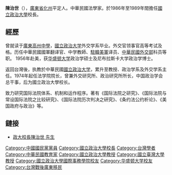 {{blpunsourced|time=2015-01-13T11:28:07+00:00}}
{{Infobox_officeholder
| name =陳治世
| image name =
| width = 162
| Sex = 男 
| now = 法學家
| period = 
| party = {{KMT}}
| Native place = {{ROC}}[[廣東省|廣東省]][[化州|化州]]平定
| date of birth =1923年6月3日
| date of death =1999年4月29日
| place of birth = 
| place of death = 
| educate = 
*{{ROC}}廣東省高州中學
*{{ROC}}[[國立政治大学|國立政治大学]]外交学系畢業
*{{USA}}[[华盛顿大学|华盛顿大学]]政治学硕士
*{{USA}}[[尼布拉斯卡大学|尼布拉斯卡大学]]政治学博士
| past = 
*[[中華民國國軍|中華民國國軍]]翻译官
*中学教師
*[[駐韓美軍|駐韓美軍]]译员
*[[中華民國外交部|外交部]]科員
*[[國立政治大学|國立政治大学]]政治学系教授
*國立政治大学外交学系主任
*國立政治大学法学院院长
*國立政治大学外交研究所所长（兼任）
*國立政治大学政治研究所所长（兼任）
*[[中国政治學會|中国政治學會]]总干事
*國立政治大學校长
| work =
*《国际法院之研究》
*《国际法院与常设国际法院之比较研究》
*《国际法院历次判决之研究》
*《条约法公约析论》
*《美国政府与政治》
}}
'''陳治世'''（{{bd|1923年|6月3日|1999年|4月29日|catIdx=C陳}}），[[廣東省|廣東省]][[化州|化州]]平定人。中華民國法學家。於1986年至1989年間擔任[[國立政治大學|國立政治大學]]校長。

==經歷==
曾就读于[[廣東高州中學|廣東高州中學]]，[[國立政治大学|國立政治大学]]外交学系毕业。外交官领事官高等考试及格。历任中華民國國軍翻译官、中学教師、[[駐韓美軍|駐韓美軍]]译员、[[中華民國外交部|中華民國外交部]]科员等职。
1956年赴美，获[[华盛顿大学|华盛顿大学]]政治学硕士及尼布拉斯卡大学政治学博士。

返回台灣後，执教於中華民國[[國立政治大学|國立政治大学]]，累升至教授、政治学系及外交学系主任。1974年起任法学院院长，曾兼外交研究所、政治研究所所长，中国政治学会总干事，后为國立政治大學校长。

致力研究国际法院体系、机制和运作程序。著有《国际法院之研究》、《国际法院与常设国际法院之比较研究》、《国际法院历次判决之研究》、《条约法公约析论》、《美国政府与政治》等。

==鏈接==
*[http://archive.nccu.edu.tw/principal_8.htm 政大校長陳治世 先生 ] {{Wayback|url=http://archive.nccu.edu.tw/principal_8.htm |date=20200220210330 }}


{{NCCU President}}
{{DEFAULTSORT:Chen陳}}
[[Category:中國國民黨黨員|Category:中國國民黨黨員]]
[[Category:國立政治大學校長|Category:國立政治大學校長]]
[[Category:台灣學者|Category:台灣學者]]
[[Category:中華民國教育家|Category:中華民國教育家]]
[[Category:國立政治大學教授|Category:國立政治大學教授]]
[[Category:國立臺灣大學教授|Category:國立臺灣大學教授]]
[[Category:國立政治大學國際事務學院校友|Category:國立政治大學國際事務學院校友]]
[[Category:华盛顿大学校友|Category:华盛顿大学校友]]
[[Category:台灣戰後廣東移民|Category:台灣戰後廣東移民]]